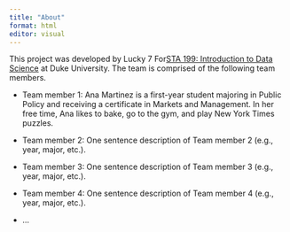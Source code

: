 ```yaml
---
title: "About"
format: html
editor: visual
---
```


This project was developed by Lucky 7 For[ STA 199: Introduction to Data Science](https://sta199-s23-2.github.io/) at Duke University. The team is comprised of the following team members.

-   Team member 1: Ana Martinez is a first-year student majoring in Public Policy and receiving a certificate in Markets and Management. In her free time, Ana likes to bake, go to the gym, and play New York Times puzzles. 

-   Team member 2: One sentence description of Team member 2 (e.g., year, major, etc.).

-   Team member 3: One sentence description of Team member 3 (e.g., year, major, etc.).

-   Team member 4: One sentence description of Team member 4 (e.g., year, major, etc.).

-   ...
